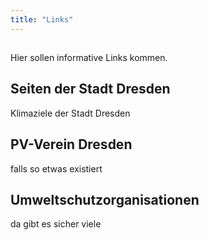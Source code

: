 ```yaml
---
title: "Links"
---
```

::: {.callout-note}
##
Hier sollen informative Links kommen.
:::


## Seiten der Stadt Dresden
Klimaziele der Stadt Dresden

## PV-Verein Dresden
falls so etwas existiert

## Umweltschutzorganisationen
da gibt es sicher viele